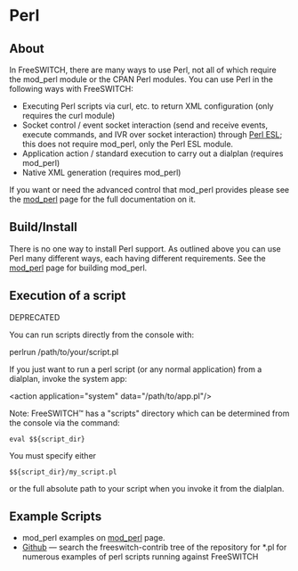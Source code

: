 
# Perl 

 

## About

In FreeSWITCH, there are many ways to use Perl, not all of which require the mod\_perl module or the CPAN Perl modules. You can use Perl in the following ways with FreeSWITCH:

* Executing Perl scripts via curl, etc. to return XML configuration (only requires the curl module)
* Socket control / event socket interaction (send and receive events, execute commands, and IVR over socket interaction) through [Perl ESL](./index.mdx#about); this does not require mod\_perl, only the Perl ESL module.
* Application action / standard execution to carry out a dialplan (requires mod\_perl)
* Native XML generation (requires mod\_perl)

If you want or need the advanced control that mod\_perl provides please see the [mod\_perl](../../Modules/mod_perl_1048930.mdx#about) page for the full documentation on it.

  

## Build/Install

There is no one way to install Perl support. As outlined above you can use Perl many different ways, each having different requirements. See the [mod\_perl](../../Modules/mod_perl_1048930.mdx#about) page for building mod\_perl.

## Execution of a script

DEPRECATED

You can run scripts directly from the console with:

perlrun /path/to/your/script.pl

If you just want to run a perl script (or any normal application) from a dialplan, invoke the system app:

\<action application="system" data="/path/to/app.pl"/>

Note: FreeSWITCH™ has a "scripts" directory which can be determined from the console via the command:

`eval $${script_dir}`

You must specify either 

`$${script_dir}/my_script.pl`

or the full absolute path to your script when you invoke it from the dialplan.  

## Example Scripts

* mod\_perl examples on [mod\_perl](../../Modules/mod_perl_1048930.mdx#about) page.
* [Github](https://github.com/freeswitch/freeswitch-contrib) — search the freeswitch-contrib tree of the repository for \*.pl for numerous examples of perl scripts running against FreeSWITCH
  
  

